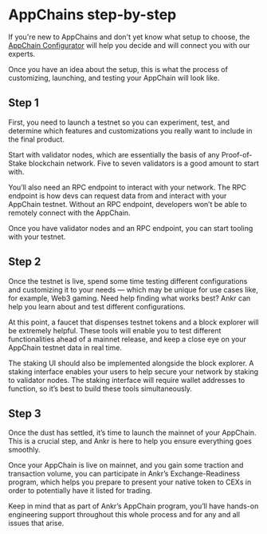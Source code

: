 # AppChains step-by-step

If you're new to AppChains and don't yet know what setup to choose, the [AppChain Configurator](https://chainscanner.xyz/ankr/configurator/) will help you decide and will connect you with our experts. 

Once you have an idea about the setup, this is what the process of customizing, launching, and testing your AppChain will look like.

## Step 1
First, you need to launch a testnet so you can experiment, test, and determine which features and customizations you really want to include in the final product.

Start with validator nodes, which are essentially the basis of any Proof-of-Stake blockchain network. 
Five to seven validators is a good amount to start with.

You’ll also need an RPC endpoint to interact with your network. 
The RPC endpoint is how devs can request data from and interact with your AppChain testnet. 
Without an RPC endpoint, developers won’t be able to remotely connect with the AppChain. 

Once you have validator nodes and an RPC endpoint, you can start tooling with your testnet.

## Step 2
Once the testnet is live, spend some time testing different configurations and customizing it to your needs — which may be unique for use cases like, for example, Web3 gaming. 
Need help finding what works best? Ankr can help you learn about and test different configurations.

At this point, a faucet that dispenses testnet tokens and a block explorer will be extremely helpful. 
These tools will enable you to test different functionalities ahead of a mainnet release, and keep a close eye on your AppChain testnet data in real time.

The staking UI should also be implemented alongside the block explorer. 
A staking interface enables your users to help secure your network by staking to validator nodes. 
The staking interface will require wallet addresses to function, so it’s best to build these tools simultaneously.

## Step 3
Once the dust has settled, it’s time to launch the mainnet of your AppChain. 
This is a crucial step, and Ankr is here to help you ensure everything goes smoothly.

Once your AppChain is live on mainnet, and you gain some traction and transaction volume, you can participate in Ankr’s Exchange-Readiness program, which helps you prepare to present your native token to CEXs in order to potentially have it listed for trading.

Keep in mind that as part of Ankr’s AppChain program, you’ll have hands-on engineering support throughout this whole process and for any and all issues that arise.
